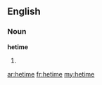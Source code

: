 ==English==

===Noun===
'''hetime'''

# {{plural of|hetim}}

[[ar:hetime]]
[[fr:hetime]]
[[my:hetime]]